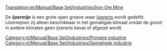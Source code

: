 [[Translation:en/Manual/Base Set/Industries/Iron Ore Mine]]

{{nl/Manual/Base Set/Industries/Industrieën|image=en/Manual/Base Set/Industries/Ironoremine.png
|name=IJzermijn
|climates=[[nl/Manual/Klimaat#gematigd|Gematigd]]
|accepts=Niets
|produces=[[nl/Manual/Base Set/Cargos/IJzererts|IJzererts]]
}}
De '''ijzermijn''' is een grote open groeve waar [[nl/Ijzererts|ijzererts]] wordt gedelfd. IJzermijnen zij alleen beschikbaar in het gematigde klimaat omdat de grond in andere klimaten geen ijzererts bevat of afgezet wordt.

[[Category:nl/Manual/Base Set/Industries/Primaire industrie]]
[[Category:nl/Manual/Base Set/Industries/Gematigde industrie]]